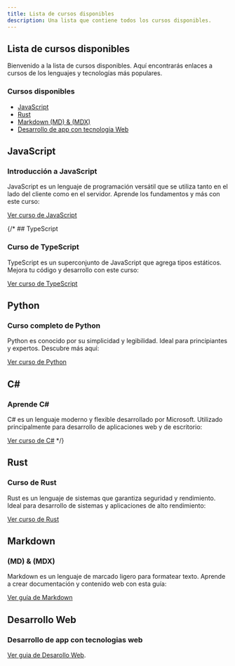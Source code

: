 ```yaml
---
title: Lista de cursos disponibles
description: Una lista que contiene todos los cursos disponibles.
---
```


## Lista de cursos disponibles

Bienvenido a la lista de cursos disponibles. Aquí encontrarás enlaces a cursos de los lenguajes y tecnologías más populares.

### Cursos disponibles

- [JavaScript](#javascript)
- [Rust](#rust)
- [Markdown (MD) & (MDX)](#markdown)
- [Desarrollo de app con tecnologia Web](#desarrollo-web)


## JavaScript

### Introducción a JavaScript

JavaScript es un lenguaje de programación versátil que se utiliza tanto en el lado del cliente como en el servidor. Aprende los fundamentos y más con este curso:

[Ver curso de JavaScript](/miniretos/cadenainvertida/01-cadena-invertida/)

{/* ## TypeScript

### Curso de TypeScript

TypeScript es un superconjunto de JavaScript que agrega tipos estáticos. Mejora tu código y desarrollo con este curso:

[Ver curso de TypeScript](https://example.com/cursos/typescript)

## Python

### Curso completo de Python

Python es conocido por su simplicidad y legibilidad. Ideal para principiantes y expertos. Descubre más aquí:

[Ver curso de Python](https://example.com/cursos/python)

## C#

### Aprende C#

C# es un lenguaje moderno y flexible desarrollado por Microsoft. Utilizado principalmente para desarrollo de aplicaciones web y de escritorio:

[Ver curso de C#](https://example.com/cursos/csharp) */}

## Rust

### Curso de Rust

Rust es un lenguaje de sistemas que garantiza seguridad y rendimiento. Ideal para desarrollo de sistemas y aplicaciones de alto rendimiento:

[Ver curso de Rust](../guides/rust/01-introduccion#objetivo-del-curso)

## Markdown

### (MD) & (MDX)

Markdown es un lenguaje de marcado ligero para formatear texto. Aprende a crear documentación y contenido web con esta guía:

[Ver guía de Markdown](../guides/markdown/01-introduccion#objetivo-del-curso/)

## Desarrollo Web

### Desarrollo de app con tecnologias web

[Ver guia de Desarollo Web](../guides/desarrollodeappweb/modulo1/).

##  
